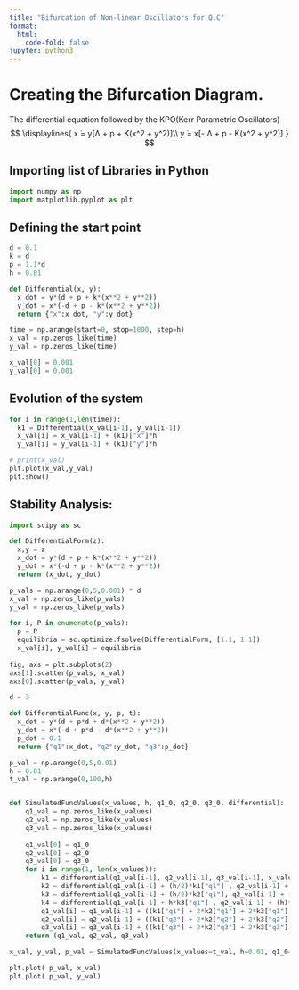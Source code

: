 ```yaml
---
title: "Bifurcation of Non-linear Oscillators for Q.C"
format:
  html:
    code-fold: false 
jupyter: python3
---
```


# Creating the Bifurcation Diagram.

The differential equation followed by the KPO(Kerr Parametric Oscillators)
$$
\displaylines{
x ̇= y[∆ + p + K(x^2 + y^2)]\\
y ̇= x[- ∆ + p - K(x^2 + y^2)]
}
$$

## Importing list of Libraries in Python
```python
import numpy as np
import matplotlib.pyplot as plt
```


## Defining the start point
```python
d = 0.1
k = d
p = 1.1*d
h = 0.01

def Differential(x, y):
  x_dot = y*(d + p + k*(x**2 + y**2))
  y_dot = x*(-d + p - k*(x**2 + y**2))
  return {"x":x_dot, "y":y_dot}

time = np.arange(start=0, stop=1000, step=h)
x_val = np.zeros_like(time)
y_val = np.zeros_like(time)

x_val[0] = 0.001
y_val[0] = 0.001
```


## Evolution of the system

```python
for i in range(1,len(time)):
  k1 = Differential(x_val[i-1], y_val[i-1])
  x_val[i] = x_val[i-1] + (k1)["x"]*h
  y_val[i] = y_val[i-1] + (k1)["y"]*h

# print(x_val)
plt.plot(x_val,y_val)
plt.show()
```

## Stability Analysis:
```python
import scipy as sc

def DifferentialForm(z):
  x,y = z
  x_dot = y*(d + p + k*(x**2 + y**2))
  y_dot = x*(-d + p - k*(x**2 + y**2))
  return (x_dot, y_dot)

p_vals = np.arange(0,5,0.001) * d
x_val = np.zeros_like(p_vals)
y_val = np.zeros_like(p_vals)

for i, P in enumerate(p_vals):
  p = P
  equilibria = sc.optimize.fsolve(DifferentialForm, [1.1, 1.1])
  x_val[i], y_val[i] = equilibria
  
fig, axs = plt.subplots(2)
axs[1].scatter(p_vals, x_val)
axs[0].scatter(p_vals, y_val)
```

```python
d = 3

def DifferentialFunc(x, y, p, t):
  x_dot = y*(d + p*d + d*(x**2 + y**2))
  y_dot = x*(-d + p*d - d*(x**2 + y**2))
  p_dot = 0.1
  return {"q1":x_dot, "q2":y_dot, "q3":p_dot}

p_val = np.arange(0,5,0.01)
h = 0.01
t_val = np.arange(0,100,h)


def SimulatedFuncValues(x_values, h, q1_0, q2_0, q3_0, differential):
    q1_val = np.zeros_like(x_values)
    q2_val = np.zeros_like(x_values)
    q3_val = np.zeros_like(x_values)
    
    q1_val[0] = q1_0
    q2_val[0] = q2_0
    q3_val[0] = q3_0
    for i in range(1, len(x_values)):
        k1 = differential(q1_val[i-1], q2_val[i-1], q3_val[i-1], x_values[i-1])
        k2 = differential(q1_val[i-1] + (h/2)*k1["q1"] , q2_val[i-1] + (h/2)*k1["q2"], q3_val[i-1] + (h/2)*k1["q3"], x_values[i-1]+(h/2))
        k3 = differential(q1_val[i-1] + (h/2)*k2["q1"], q2_val[i-1] + (h/2)*k2["q2"], q3_val[i-1] + (h/2)*k2["q3"],x_values[i-1]+(h/2))
        k4 = differential(q1_val[i-1] + h*k3["q1"] , q2_val[i-1] + (h)*k3["q2"], q3_val[i-1]+h*k3["q3"], x_values[i-1]+h)
        q1_val[i] = q1_val[i-1] + ((k1["q1"] + 2*k2["q1"] + 2*k3["q1"] + k4["q1"])/6)*h
        q2_val[i] = q2_val[i-1] + ((k1["q2"] + 2*k2["q2"] + 2*k3["q2"] + k4["q2"])/6)*h
        q3_val[i] = q3_val[i-1] + ((k1["q3"] + 2*k2["q3"] + 2*k3["q3"] + k4["q3"])/6)*h
    return (q1_val, q2_val, q3_val)

x_val, y_val, p_val = SimulatedFuncValues(x_values=t_val, h=0.01, q1_0=0.01, q2_0=0.01, q3_0=0, differential=DifferentialFunc)

plt.plot( p_val, x_val)
plt.plot( p_val, y_val)
```

```python
```
